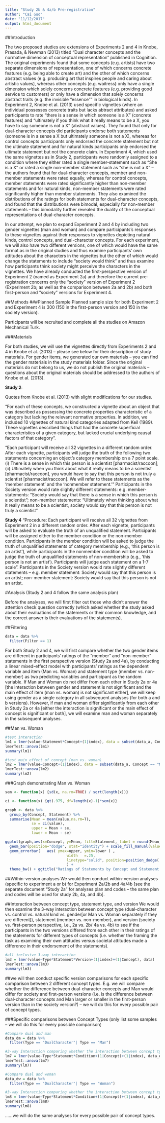 ```yaml
---
title: "Study 2b & 4a/b Pre-registration"
author: "Cai Guo"
date: "11/12/2017"
output: html_document
---
```

##Introduction

The two proposed studies are extensions of Experiments 2 and 4 in Knobe, Prasada, & Newman (2013) titled "Dual character concepts and the normative dimension of conceptual representation" published in Cognition. The original experiments found that some concepts (e.g. artists) have two separate dimensions of representation, one of which concerns concrete features (e.g. being able to create art) and the other of which concerns abstract values (e.g. producing art that inspires people and caring about artistic values), whereas other concepts (e.g. waitress) only have a single dimension which solely concerns concrete features (e.g. providing good service to customers) or only have a dimension that solely concerns abstract traits (e.g. the invisible "essence"" in biological kinds). In Experiment 2, Knobe et al. (2013) used specific vignettes (where an individual possesses concrete traits but lacks abtract attributes) and asked participants to rate "there is a sense in which someone is a X" (concrete features) and "ultimately if you think what it really means to be a X, you have to say someone is not a X" (abstract values). They found that only for dual-character concepts did participants endorse both statements (someone is in a sense a X but ultimately someone is not a X), whereas for control concepts participants only endorsed the concrete statement but not the ultimate statement and for natural kinds participants only endorsed the ultimate statement but not the concrete claim. In Experiment 4, which used the same vignettes as in Study 2, participants were randomly assigned to a condition where they either rated a single member-statement such as "She is a X" or rated a single non-member statement such as "she is not a X" -- the authors found that for dual-character concepts, member and non-member statements were rated equally, whereas for control concepts, member statements were rated significantly higher than non-member statements and for natural kinds, non-member statements were rated significantly higher than member statements. They also examined the distributions of the ratings for both statements for dual-character concepts, and found that the distributions were bimodal, especially for non-member statements -- this bimodality further revealed the duality of the conceptual representations of dual-character concepts. 

In our attempt, we plan to expand Experiment 2 and 4 by including two gender vignettes (man and woman) and compare participants's responses to these vignettes against their responses to vignettes depicting natural kinds, control concepts, and dual-character concepts. For each experiment, we will also have two different versions, one of which would have the same format as in the original studies and thus examine participants' own attitudes about the characters in the vignettes but the other of which would change the statements to include "society would think" and thus examine how participants think society might perceive the characters in the vignettes. We have already conducted the first-perspective version of Experiment 2 (named as Experiment 2a) and therefore the current pre-registration concerns only the "society" version of Experiment 2 (Experiment 2b; as well as the comparison between 2a and 2b) and both first-person and "society" versions for Experiment 4.

##Methods
###Planned Sample
Planned sample size for both Experiment 2 and Experiment 4 is 300 (150 in the first-person version and 150 in the society version).

Participants will be recruited and complete all the studies on Amazon Mechanical Turk. 

###Materials

For both studies, we will use the vignettes directly from Experiments 2 and 4 in Knobe et al. (2013) -- please see below for their description of study materials. For gender items, we generated our own materials -- you can find the gender materials in the study materials folder. Since the original materials do not belong to us, we do not publish the original materials -- questions about the original materials should be addressed to the authors of Knobe et al. (2013).

**Study 2**:

Quotes from Knobe et al. (2013) with slight modifications for our studies.

"For each of these concepts, we constructed a vignette about an object that was described as possessing the concrete properties characteristic of a category but lacking the relevant normative properties. In addition, we included 10 vignettes of natural kind categories adapted from Keil (1989). These vignettes described things that had the concrete superficial characteristics of a given category, but lacked crucial underlying causal factors of that category".

"Each participant will receive all 32 vignettes in a different random order. After
each vignette, participants will judge the truth of the following two statements concerning an object’s category membership on a 7 point scale. (i) There is a sense in which this person is a scientist [pharmacist/raccoon]; (ii) Ultimately when you think about what it really means to be a scientist [pharmacist/raccoon], you would have to say that this person is not truly a scientist [pharmacist/raccoon]. We will refer to these statements as the ‘member statement’ and the ‘nonmember statement.’" Participants in the Society version would rate slightly different statements: e.g. member-statements: "Society would say that there is a sense in which this person is a scientist"; non-member statements: "Ultimately when thinking about what it really means to be a scientist, society would say that this person is not truly a scientist"

**Study 4**
"Procedure: Each participant will receive all 32 vignettes from Experiment 2 in a different random order. After each vignette, participants will be asked to evaluate the truth of an unqualified statement. Participants will be assigned either to the member condition or the non-member condition. Participants in the member condition will be asked to judge the truth of unqualified statements of category membership (e.g., ‘this person is an artist’), while participants in the nonmember condition will be asked to judge the truth of unqualified statements of non-membership (e.g., ‘this person is not an artist’). Participants will judge each statement on a 1-7 scale". Participants in the Society version would rate slightly different statements -- e.g. member statement: Society would say that this person is an artist; non-member statement: Society would say that this person is not an artist.

#Analysis (Study 2 and 4 follow the same analysis plan)

Before the analyses, we will first filter out those who didn't answer the attention check question correctly (which asked whether the study asked about their evaluations of the statements or their common knowledge, and the correct answer is their evaluations of the statements). 

##Filtering 
```r
data = data %>%
  filter(Filter == 1)
```

For both Study 2 and 4, we will first compare whether the two gender items are different in participants' ratings of the "member" and "non-member" statements in the first perspective version (Study 2a and 4a), by conducting a linear mixed-effect model with participants' ratings as the dependent variable and item (Man vs. Woman) and statement type (member vs. non-member) as two predicting variables and participant as the random variable. If Man and Woman do not differ from each other in Study 2a or 4a [the interaction between gender and statement is not significant and the main effect of item (man vs. woman) is not significant either], we will keep using gender as a single category in all subsequent analyses (for both a and b versions). However, if man and woman differ significantly from each other in Study 2a or 4a [either the interaction is significant or the main effect of concept is significant or both], we will examine man and woman separately in the subsequent analyses.

##Man vs. Woman
```r
#test interaction
lm1 = lmer(value~Statement*Concept+(1|index), data = subset(data_a, Concept == "Man"|Concept == "Woman"))
lmerTest::anova(lm1)
summary(lm1)

#test main effect of concept (man vs. woman)
lm2 = lmer(value~Concept+(1|index), data = subset(data_a, Concept == "Man"|Concept == "Woman"))
lmerTest::anova(lm2)
summary(lm2)
```

###Graph demonstrating Man vs. Woman
```r
sem <- function(x) {sd(x, na.rm=TRUE) / sqrt(length(x))}

ci <- function(x) {qt(.975, df=length(x)-1)*sem(x)}

graph <- data %>%
  group_by(Concept, Statement) %>%
  summarise(Mean = mean(value,na.rm=T),
            se = ci(value),
            upper = Mean + se,
            lower = Mean - se)

ggplot(graph,aes(x=Concept, y=Mean, fill=Statement, label = round(Mean, digits=2))) +
  geom_bar(position="dodge", stat="identity") + scale_fill_manual(values=c("skyblue2", "pink")) +
  geom_errorbar(   aes( ymax=upper, ymin=lower ) , 
                     		width   =.25,
	                    	linetype="solid", position=position_dodge(.9)
	                    	) + 
  theme_bw() + ggtitle("Ratings of Statements by Concept and Statement Type") + geom_text(size = 3, position = position_dodge(width=.9), vjust=5)
```

##Within-version analyses
We would then conduct within-version analyses (specific to experiment a or b) for Experiment 2a/2b and 4a/4b [see the separate document "Study 2a" for analyses plan and codes -- the same plan and codes will be used for study 2b, 4a, and 4b].

##Interaction between concept type, statement type, and version
We would then examine the 3-way interaction between concept type (dual-character vs. control vs. natural kind vs. gender[or Man vs. Woman separately if they are different]), statement (member vs. non-member), and version (society vs. first-person perspective, i.e., 2a vs. 2b/ 4a vs. 4b) to see if the participants in the two versions differed from each other in their ratings of the statements for different types of concepts (i.e. whether the framing the task as examining their own attitudes versus societal attitudes made a difference in their endorsement of the statements).
```r
#all inclusive 3-way interaction
lm3 = lmer(value~Type*Statement*Version+(1|index)+(1|Concept), data)
lmerTest::anova(lm3)
summary(lm3)
```

##we will then conduct specific version comparisons for each specific comparison between 2 different concept types. 
E.g. we will compare whether the difference between dual-character concepts and Man would differ for society and first-person versions (i.e. is the difference between dual-character concepts and Man larger or smaller in the first-person version than in the society version?) -- we will do this for every possible pair of concept types. 

###Specific comparisons between Concept Types (only list some samples -- we will do this for every possible comparison)
```r
#Compare dual and man
data_dm = data %>%
  filter(Type == "DualCharacter"| Type == "Man")

#3-way Interaction comparing whether the interaction between concept type and statement type differed significantly for the two versions
lm7 = lmer(value~Type*Statement*Condition+(1|Concept)+(1|index), data_dm)
lmerTest::anova(lm7)
summary(lm7)

```

```r
#Compare dual and woman
data_dw = data %>%
  filter(Type == "DualCharacter"| Type == "Woman")

#3-way Interaction comparing whether the interaction between concept type and statement type differed significantly for the two versions
lm8 = lmer(value~Type*Statement*Condition+(1|Concept)+(1|index), data_dw)
lmerTest::anova(lm8)
summary(lm8)
```
......we will do the same analyses for every possible pair of concept types.
